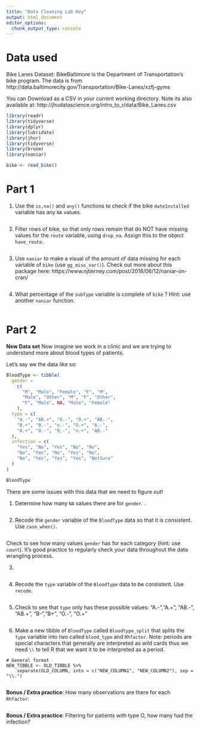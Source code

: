 ```yaml
---
title: "Data Cleaning Lab Key"
output: html_document
editor_options: 
  chunk_output_type: console
---
```


# Data used

Bike Lanes Dataset: BikeBaltimore is the Department of Transportation's bike program. 
The data is from http://data.baltimorecity.gov/Transportation/Bike-Lanes/xzfj-gyms

You can Download as a CSV in your current working directory.  Note its also available at: 	http://jhudatascience.org/intro_to_r/data/Bike_Lanes.csv 

```r
library(readr)
library(tidyverse)
library(dplyr)
library(lubridate)
library(jhur)
library(tidyverse)
library(broom)
library(naniar)

bike <- read_bike()

```

# Part 1


1.  Use the `is.na()`  and `any()` functions to check if the bike `dateInstalled` variable has any `NA` values.

```r


```



2.  Filter rows of bike, so that only rows remain that do NOT have missing values  for the `route` variable,  using `drop_na`. Assign this to the object `have_route.`

```r

```

3.  Use `naniar` to make a visual of the amount of data missing for each variable of `bike` (use `gg_miss_var()`). Check out more about this package here: https://www.njtierney.com/post/2018/06/12/naniar-on-cran/

```r


```


4. What percentage of the `subType` variable is complete of `bike` ? Hint: use another `naniar` function.
 
```r

```

# Part 2

**New Data set**
Now imagine we work in a clinic and we are trying to understand more about blood types of patients. 

Let's say we the data like so:

```r
BloodType <- tibble(
  gender =
    c(
      "M", "Male", "Female", "F", "M",
      "Male", "Other", "M", "F", "Other",
      "F", "Male", NA, "Male", "Female"
    ),
  type = c(
    "A.-", "AB.+", "O.-", "O.+", "AB.-",
    "B.+", "B.-", "o.-", "O.+", "A.-",
    "A.+", "O.-", "B.-", "o.+", "AB.-"
  ),
  infection = c(
    "Yes", "No", "Yes", "No", "No",
    "No", "Yes", "No", "Yes", "No",
    "No", "Yes", "Yes", "Yes", "NotSure"
  )
)

BloodType
```

There are some issues with this data that we need to figure out!

1. Determine how many `NA` values there are for `gender`.
.
```r

```

2. Recode the `gender` variable of the `BloodType` data so that it is consistent. Use `case_when()`.

```r




```

Check to see how many values `gender` has for each category (hint: use `count`). It's good practice to regularly check your data throughout the data wrangling process.

3.
```r

```

4. Recode the `type` variable of the `BloodType` data to be consistent. Use `recode`.
```r

```

5. Check to see that `type` only has these possible values:
 "A.-","A.+", "AB.-", "AB.+", "B-","B+", "O.-", "O.+"

```r

```

6. Make a new tibble of `BloodType` called `Bloodtype_split` that splits the `type` variable into two called `blood_type` and  `Rhfactor`. Note: periods are special characters that generally are interpreted as wild cards thus we need `\\` to tell R that we want it to be interpreted as a period.

```
# General format
NEW_TIBBLE <- OLD_TIBBLE %>% 
    separate(OLD_COLUMN, into = c("NEW_COLUMN1", "NEW_COLUMN2"), sep = "\\.")
```

```r

```

**Bonus / Extra practice**: How many observations are there for each `Rhfactor`:
```r

```

**Bonus / Extra practice**: Filtering for patients with type O, how many had the infection?
```r

```


